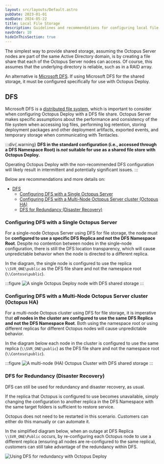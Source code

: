 ```yaml
---
layout: src/layouts/Default.astro
pubDate: 2023-01-01
modDate: 2024-05-22
title: Local File Storage
description: Guidelines and recommendations for configuring local file storage with Octopus Deploy.
navOrder: 10
hideInThisSection: true
---
```



<HighAvailabilitySharedStorageOverview />

The simplest way to provide shared storage, assuming the Octopus Server nodes are part of the same Active Directory domain, is by creating a file share that each of the Octopus Server nodes can access. Of course, this assumes that the underlying directory is reliable, such as in a RAID array.

An alternative is [Microsoft DFS](https://en.wikipedia.org/wiki/Distributed_File_System_(Microsoft)). If using Microsoft DFS for the shared storage, it must be configured specifically for use with Octopus Deploy.

## DFS

Microsoft DFS is a [distributed file system](https://en.wikipedia.org/wiki/Clustered_file_system#Distributed_file_systems), which is important to consider when configuring Octopus Deploy with a DFS file share. Octopus Server makes specific assumptions about the performance and consistency of the file system when accessing log files, performing log retention, storing deployment packages and other deployment artifacts, exported events, and temporary storage when communicating with Tentacles.

:::div{.warning}
**DFS in the standard configuration (i.e., accessed through a DFS Namespace Root) is _not_ suitable for use as a shared file store with Octopus Deploy.**

Operating Octopus Deploy with the non-recommended DFS configuration will likely result in intermittent and potentially significant issues.
:::

Below are recommendations and more details on:

- [DFS](#dfs)
  - [Configuring DFS with a Single Octopus Server](#configuring-dfs-with-a-single-octopus-server)
  - [Configuring DFS with a Multi-Node Octopus Server cluster (Octopus HA)](#configuring-dfs-with-a-multi-node-octopus-server-cluster-octopus-ha)
  - [DFS for Redundancy (Disaster Recovery)](#dfs-for-redundancy-disaster-recovery)

### Configuring DFS with a Single Octopus Server

For a single-node Octopus Server using DFS for file storage, the node must be **configured to use a specific DFS Replica and not the DFS Namespace Root**. Despite no contention between nodes in the single-node configuration, there is still the DFS location transparency, which will cause unpredictable behavior when the node is directed to a different replica.

In the diagram, the single node is configured to use the replica `\\SVR_ONE\public` as the DFS file share and not the namespace root (`\\Contoso\public`). 

:::figure
![A single Octopus Deploy node with DFS shared storage](/docs/getting-started/best-practices/images/single-node-od-with-dfs.png)
:::

### Configuring DFS with a Multi-Node Octopus Server cluster (Octopus HA)

For a multi-node Octopus cluster using DFS for file storage, it is imperative that **_all_ nodes in the cluster are configured to use the same DFS Replica and not the DFS Namespace Root**. Both using the namespace root or using different replicas for different Octopus nodes will cause unpredictable behavior.

In the diagram below each node in the cluster is configured to use the same replica (`\\SVR_ONE\public`) as the DFS file share and not the namespace root (`\\Contoso\public`). 

:::figure
![A multi-node (HA) Octopus Cluster with DFS shared storage](/docs/getting-started/best-practices/images/multi-node-od-with-dfs.png)
:::

### DFS for Redundancy (Disaster Recovery)

DFS can still be used for redundancy and disaster recovery, as usual.

If the replica that Octopus is configured to use becomes unavailable, simply changing the configuration to another replica in the DFS Namespace with the same target folders is sufficient to restore service.

Octopus does not need to be restarted in this scenario. Customers can either do this manually or can automate it.

In the simplified diagram below, when an outage at DFS Replica `\\SVR_ONE\Public` occurs, by re-configuring each Octopus node to use a different replica (ensuring all nodes are re-configured to the same replica), customers can still take advantage of the redundancy within DFS.

![Using DFS for redundancy with Octopus Deploy](/docs/getting-started/best-practices/images/dfs-for-redundancy.png)